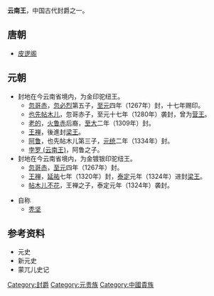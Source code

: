 '''云南王'''，中国古代封爵之一。
==唐朝==
*[[皮逻阁|皮逻阁]]

==元朝==
*封地在今云南省境内，为金印驼纽王。
**[[忽哥赤|忽哥赤]]，[[忽必烈|忽必烈]]第五子，[[至元_(元世祖)|至元]]四年（1267年）封，十七年赐印。
**[[也先帖木儿|也先帖木儿]]，忽哥赤子，至元十七年（1280年）袭封，曾为[[营王|营王]]。
**[[老的|老的]]，[[火鲁赤|火鲁赤]]后裔，[[至大|至大]]二年（1309年）封。
**[[王禅|王禅]]，後進封[[梁王#元朝|梁王]]。
**[[阿鲁|阿鲁]]，也先帖木儿第三子，[[元统|元统]]二年（1334年）封。
**[[孛罗_(云南王)|孛罗 (云南王)]]，阿鲁之子。
*封地在今云南省境内，为金镀银印驼纽王。
**[[忽哥赤|忽哥赤]]，[[至元_(元世祖)|至元]]四年（1267年）封。
**[[王禅|王禅]]，[[延祐|延祐]]七年（1320年）封，[[泰定_(元朝)|泰定]]元年（1324年）进封[[梁王#元朝|梁王]]。
**[[帖木儿不花_(云南王)|帖木儿不花]]，王禅之子，泰定元年（1324年）袭封。

*自称
**[[秃坚|秃坚]]

==参考资料==
*元史
*新元史
*蒙兀儿史记

{{云南历史|元明清}}
{{元朝藩王}}

[[Category:封爵|Category:封爵]]
[[Category:元贵族|Category:元贵族]]
[[Category:中國貴族|Category:中國貴族]]